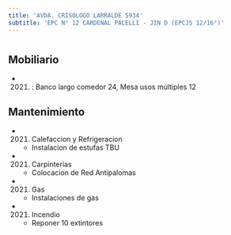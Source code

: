 ```yaml
---
title: 'AVDA. CRISOLOGO LARRALDE 5934'
subtitle: 'EPC N° 12 CARDENAL PACELLI - JIN D (EPCJS 12/16°)'
---
```


#


## Mobiliario

*  (2021) : Banco largo comedor 24, Mesa usos múltiples 12 





## Mantenimiento

*  (2021) Calefaccion y Refrigeracion 
    + Instalacion de estufas TBU

*  (2021) Carpinterías 
    + Colocacion de Red Antipalomas

*  (2021) Gas 
    + Instalaciones de gas

*  (2021) Incendio 
    + Reponer 10 extintores



